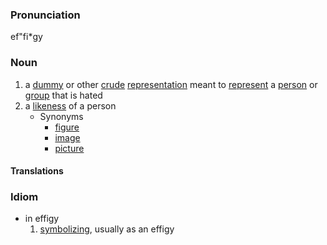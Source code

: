 ===Pronunciation===
ef"fi*gy

===Noun===
# a [[dummy]] or other [[crude]] [[representation]] meant to [[represent]] a [[person]] or [[group]] that is hated
# a [[likeness]] of a person
#* Synonyms
#** [[figure]]
#** [[image]]
#** [[picture]]

====Translations====

===Idiom===
* in effigy
*# [[symbolize|symbolizing]], usually as an effigy